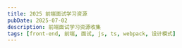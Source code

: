 ```yaml
---
title: 2025 前端面试学习资源
pubDate: 2025-07-02
description: 前端面试学习资源收集
tags: [front-end, 前端, 面试, js, ts, webpack, 设计模式]
---
```



<NavCard
  title="Front-End-Lib"
  description="notion 整理的笔记库"
  href="https://evelance.notion.site/Front-End-Lib-641a7f4ffdc643239155757324fdce02" />
